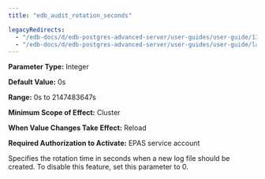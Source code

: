 ```yaml
---
title: "edb_audit_rotation_seconds"

legacyRedirects:
  - "/edb-docs/d/edb-postgres-advanced-server/user-guides/user-guide/13/edb_audit_rotation_seconds.html"
  - "/edb-docs/d/edb-postgres-advanced-server/user-guides/user-guide/latest/edb_audit_rotation_seconds.html"
---
```


<div id="edb_audit_rotation_seconds" class="registered_link"></div>

**Parameter Type:** Integer

**Default Value:** 0s

**Range:** 0s to 2147483647s

**Minimum Scope of Effect:** Cluster

**When Value Changes Take Effect:** Reload

**Required Authorization to Activate:** EPAS service account

Specifies the rotation time in seconds when a new log file should be created. To disable this feature, set this parameter to 0.

